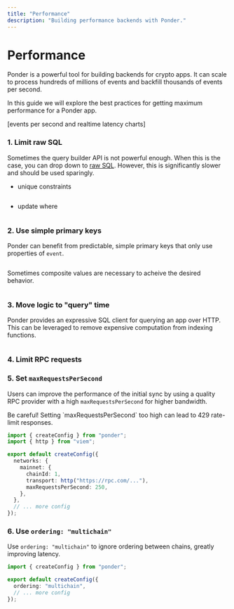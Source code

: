 ```yaml
---
title: "Performance"
description: "Building performance backends with Ponder."
---
```



# Performance

Ponder is a powerful tool for building backends for crypto apps. It can scale to process hundreds of millions of events and backfill thousands of events per second.

In this guide we will explore the best practices for getting maximum performance for a Ponder app. 

[events per second and realtime latency charts]

### 1. Limit raw SQL

Sometimes the query builder API is not powerful enough. When this is the case, you can drop down to [raw SQL](/docs/indexing/write-to-the-database#raw-sql). However, this is significantly slower and should be used sparingly.

- unique constraints

```ts filename="src/index.ts"
```

- update where

```ts filename="src/index.ts"
```


### 2. Use simple primary keys

Ponder can benefit from predictable, simple primary keys that only use properties of `event`. 

```ts filename="src/index.ts"
```

Sometimes composite values are necessary to acheive the desired behavior. 

```ts filename="src/index.ts"
```

### 3. Move logic to "query" time

Ponder provides an expressive SQL client for querying an app over HTTP. This can be leveraged to remove expensive computation from indexing functions.

```ts filename="src/index.ts"
```

### 4. Limit RPC requests

### 5. Set `maxRequestsPerSecond`

Users can improve the performance of the initial sync by using a quality RPC provider with a high `maxRequestsPerSecond` for higher bandwidth.

<Callout type="warning">
  Be careful! Setting `maxRequestsPerSecond` too high can lead to 429 rate-limit responses.
</Callout>

```ts filename="ponder.config.ts" {9}
import { createConfig } from "ponder";
import { http } from "viem";

export default createConfig({
  networks: {    
    mainnet: {
      chainId: 1,      
      transport: http("https://rpc.com/..."),
      maxRequestsPerSecond: 250, 
    },  
  },  
  // ... more config
});
```

### 6. Use `ordering: "multichain"`

Use `ordering: "multichain"` to ignore ordering between chains, greatly improving latency.

```ts filename="ponder.config.ts" {4}
import { createConfig } from "ponder";

export default createConfig({
  ordering: "multichain",
  // ... more config
});
```
